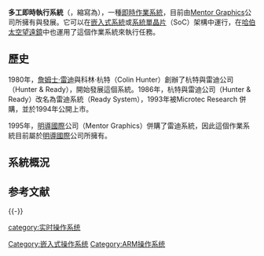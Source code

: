 {{unreferenced|time=2010-12-02T10:41:18+00:00}}
{{Infobox OS
| name                   = 多工即時執行系統
| logo                   = 
| screenshot             = 
| caption                = 
| developer              = [[Mentor_Graphics|Mentor Graphics]]
| source_model           = 
| kernel_type            = [[即時作業系統|即時作業系統]]
| supported_platforms    = [[ARM_architecture|ARM]], [[MIPS_architecture|MIPS]], [[PowerPC|PowerPC]], [[RISC|RISC]]
| ui                     = 
| family                 = [[即時作業系統|即時作業系統]]
| released               = 1980年
| latest_release_version = 
| latest_release_date    = 
| latest_test_version    = 
| latest_test_date       = 
| marketing_target       = [[嵌入式系統|嵌入式系統]]與[[系統單晶片|系統單晶片]]
| programmed_in          = 
| prog_language          = 
| language               = 
| updatemodel            = 
| package_manager        = 
| working_state          = Current
| license                = [[Proprietary_software|Proprietary]]
| website                = [http://www.mentor.com/ www.mentor.com]
}}
'''多工即時執行系統'''（{{lang|en|Versatile Real-Time Executive}}，縮寫為{{lang|en|VRTX}}），一種[[即時作業系統|即時作業系統]]，目前由[[Mentor_Graphics|Mentor Graphics]]公司所擁有與發展。它可以在[[嵌入式系統|嵌入式系統]]或[[系統單晶片|系統單晶片]]（SoC）架構中運行，在[[哈伯太空望遠鏡|哈伯太空望遠鏡]]中也運用了這個作業系統來執行任務。
==歷史==
1980年，[[詹姆士·雷迪|詹姆士·雷迪]]與科林·杭特（Colin Hunter）創辦了杭特與雷迪公司（Hunter & Ready），開始發展這個系統。1986年，杭特與雷迪公司（Hunter & Ready）改名為雷迪系統（Ready System），1993年被Microtec Research 併購，並於1994年公開上市。

1995年，[[明導國際|明導國際]]公司（Mentor Graphics）併購了雷迪系統，因此這個作業系統目前屬於[[明導國際|明導國際]]公司所擁有。

== 系統概況 ==

== 参考文献 ==
{{Reflist}}

{{-}}
{{Real-time operating systems}}

{{DEFAULTSORT:VTRX}}
[[category:实时操作系统|category:实时操作系统]]
[[Category:嵌入式操作系统|Category:嵌入式操作系统]]
[[Category:ARM操作系统|Category:ARM操作系统]]
